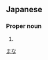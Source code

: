 ==Japanese==
{{ja-kanjitab|真|菜}}

===Proper noun===
{{ja-pos|proper|まな}}

# {{given name|female|lang=ja}}

[[Category:Japanese female given names|まな]]